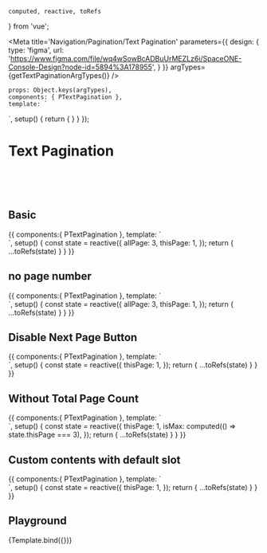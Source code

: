     computed, reactive, toRefs
} from 'vue';

<Meta title='Navigation/Pagination/Text Pagination' parameters={{
    design: {
        type: 'figma',
        url: 'https://www.figma.com/file/wq4wSowBcADBuUrMEZLz6i/SpaceONE-Console-Design?node-id=5894%3A178955',
    }
}} argTypes={getTextPaginationArgTypes()} />

    props: Object.keys(argTypes),
    components: { PTextPagination },
    template: `
<div style="display:flex; align-items:center; justify-content:center;">
    <p-text-pagination
        :all-page="allPage"
        :this-page.sync="thisPage"
        :show-page-number="showPageNumber"
        :disable-next-page="disableNextPage"
        :has-next-page="hasNextPage"
    />
</div>`,
    setup() {
        return {
        }
    }
});

# Text Pagination

<br/>
<br/>
<br/>

## Basic
<Canvas>
    <Story name="Basic Text Pagination">
        {{
            components:{ PTextPagination },
            template: `
<div style="display:flex; align-items:center; justify-content:center;">
    <p-text-pagination
        :all-page="allPage"
        :this-page.sync="thisPage"
    />
</div>`,
            setup() {
                const state = reactive({
                    allPage: 3,
                    thisPage: 1,
                });
                return {
                    ...toRefs(state)
                }
            }
        }}
    </Story>
</Canvas>

## no page number
<Canvas>
    <Story name="Without Page Number">
        {{
            components:{ PTextPagination },
            template: `
<div style="display: flex; align-items:center; justify-content:center;">
    <p-text-pagination
        :all-page="allPage"
        :this-page.sync="thisPage"
        :show-page-number="false"
    />
</div>
`,
            setup() {
                const state = reactive({
                    allPage: 3,
                    thisPage: 1,
                });
                return {
                    ...toRefs(state)
                }
            }
        }}
    </Story>
</Canvas>


## Disable Next Page Button
<Canvas>
    <Story name="Disable Next Page Button">
        {{
            components:{ PTextPagination },
            template: `
              <div style="display: flex; align-items:center; justify-content:center;">
              <p-text-pagination
                  :this-page.sync="thisPage"
                  :all-page="3"
                  disable-next-page
              />
              </div>
            `,
            setup() {
                const state = reactive({
                    thisPage: 1,
                });
                return {
                    ...toRefs(state)
                }
            }
        }}
    </Story>
</Canvas>

## Without Total Page Count
<Canvas>
    <Story name="Without Total Page Count">
        {{
            components:{ PTextPagination },
            template: `
              <div style="display: flex; align-items:center; justify-content:center;">
              <p-text-pagination
                  :this-page.sync="thisPage"
                  :has-next-page="!isMax"
              />
              </div>
            `,
            setup() {
                const state = reactive({
                    thisPage: 1,
                    isMax: computed(() => state.thisPage === 3),
                });
                return {
                    ...toRefs(state)
                }
            }
        }}
    </Story>
</Canvas>



## Custom contents with default slot
<Canvas>
    <Story name="Custom contents with default slot">
        {{
            components:{ PTextPagination },
            template: `
              <div style="display: flex; align-items:center; justify-content:center;">
              <p-text-pagination
                  :this-page.sync="thisPage"
              ><template #default>
<span>{{ thisPage }} page</span>
</template>
</p-text-pagination>
              </div>
            `,
            setup() {
                const state = reactive({
                    thisPage: 1,
                });
                return {
                    ...toRefs(state)
                }
            }
        }}
    </Story>
</Canvas>

## Playground
<Canvas>
    <Story name="playground" >
        {Template.bind({})}
    </Story>
</Canvas>

<ArgsTable story="playground" />
